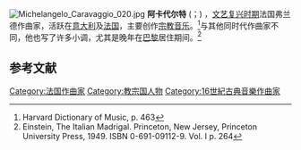 [[File:Michelangelo_Caravaggio_020.jpg|right]]
'''阿卡代尔特''' ({{lang-fr|'''Jacques Arcadelt'''}}；{{bd|約1507年||1568年|10月14日}}) ，[[文艺复兴时期的音乐|文艺复兴时期]]法国弗兰德作曲家，活跃在[[意大利|意大利]]及[[法国|法国]]，主要创作[[宗教音乐|宗教音乐]]。<ref>Harvard Dictionary of Music, p. 463</ref>与其他同时代作曲家不同，他也写了许多小调，尤其是晚年在[[巴黎|巴黎]]居住期间。<ref>Einstein, The Italian Madrigal. Princeton, New Jersey, Princeton University Press, 1949. ISBN 0-691-09112-9. Vol. I p. 264</ref>

==参考文献==
<div class="references-small">
<references></references>
</div>

{{Authority control}}
{{DEFAULTSORT:Arcadelt}}
[[Category:法国作曲家|Category:法国作曲家]]
[[Category:教宗国人物|Category:教宗国人物]]
[[Category:16世紀古典音樂作曲家|Category:16世紀古典音樂作曲家]]
{{Classical-composer-stub}}